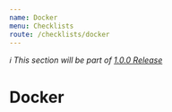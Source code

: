 ```yaml
---
name: Docker
menu: Checklists
route: /checklists/docker
---
```


_ℹ️ This section will be part of [1.0.0 Release](https://github.com/guidesmiths/cybersecurity-handbook/issues/41)_

# Docker